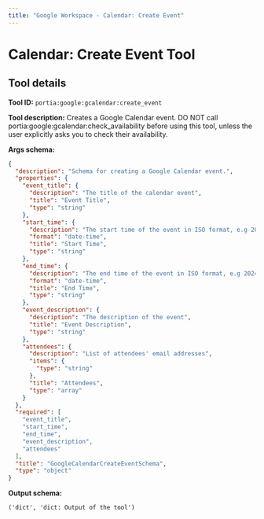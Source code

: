 ```yaml
---
title: "Google Workspace - Calendar: Create Event"
---
```

<!-- WARNING: This file is auto-generated by generate_tool_docs.py. Do not edit manually. -->


# Calendar: Create Event Tool

<Intro />

## Tool details
**Tool ID:** `portia:google:gcalendar:create_event`

**Tool description:** Creates a Google Calendar event. DO NOT call portia:google:gcalendar:check_availability before using this tool, unless the user explicitly asks you to check their availability.

**Args schema:**
```json
{
  "description": "Schema for creating a Google Calendar event.",
  "properties": {
    "event_title": {
      "description": "The title of the calendar event",
      "title": "Event Title",
      "type": "string"
    },
    "start_time": {
      "description": "The start time of the event in ISO format, e.g 2024-09-20T20:00:00Z",
      "format": "date-time",
      "title": "Start Time",
      "type": "string"
    },
    "end_time": {
      "description": "The end time of the event in ISO format, e.g 2024-09-20T20:00:00Z",
      "format": "date-time",
      "title": "End Time",
      "type": "string"
    },
    "event_description": {
      "description": "The description of the event",
      "title": "Event Description",
      "type": "string"
    },
    "attendees": {
      "description": "List of attendees' email addresses",
      "items": {
        "type": "string"
      },
      "title": "Attendees",
      "type": "array"
    }
  },
  "required": [
    "event_title",
    "start_time",
    "end_time",
    "event_description",
    "attendees"
  ],
  "title": "GoogleCalendarCreateEventSchema",
  "type": "object"
}
```

**Output schema:**
```
('dict', 'dict: Output of the tool')
```
